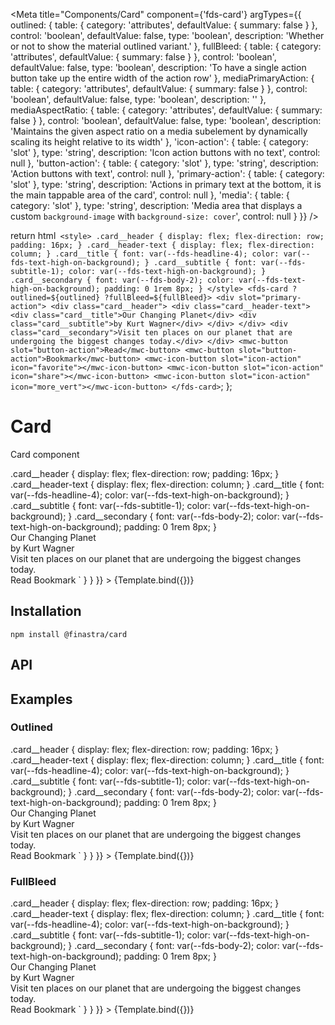 


<Meta
  title="Components/Card"
  component={'fds-card'}
  argTypes={{
    outlined: {
      table: {
        category: 'attributes',
        defaultValue: { summary: false }
      },
      control: 'boolean',
      defaultValue: false,
      type: 'boolean',
      description: 'Whether or not to show the material outlined variant.'
    },
    fullBleed: {
      table: {
        category: 'attributes',
        defaultValue: { summary: false }
      },
      control: 'boolean',
      defaultValue: false,
      type: 'boolean',
      description: 'To have a single action button take up the entire width of the action row'
    },
    mediaPrimaryAction: {
      table: {
        category: 'attributes',
        defaultValue: { summary: false }
      },
      control: 'boolean',
      defaultValue: false,
      type: 'boolean',
      description: ''
    },
    mediaAspectRatio: {
      table: {
        category: 'attributes',
        defaultValue: { summary: false }
      },
      control: 'boolean',
      defaultValue: false,
      type: 'boolean',
      description: 'Maintains the given aspect ratio on a media subelement by dynamically scaling its height relative to its width'
    },
    'icon-action': {
      table: {
        category: 'slot'
      },
      type: 'string',
      description: 'Icon action buttons with no text',
      control: null
    },
    'button-action': {
      table: {
        category: 'slot'
      },
      type: 'string',
      description: 'Action buttons with text',
      control: null
    },
    'primary-action': {
      table: {
        category: 'slot'
      },
      type: 'string',
      description: 'Actions in primary text at the bottom, it is the main tappable area of the card',
      control: null
    },
    'media': {
      table: {
        category: 'slot'
      },
      type: 'string',
      description: 'Media area that displays a custom `background-image` with `background-size: cover`',
      control: null
    }
  }}
/>

  return html` <style>
      .card__header {
        display: flex;
        flex-direction: row;
        padding: 16px;
      }
      .card__header-text {
        display: flex;
        flex-direction: column;
      }
      .card__title {
        font: var(--fds-headline-4);
        color: var(--fds-text-high-on-background);
      }
      .card__subtitle {
        font: var(--fds-subtitle-1);
        color: var(--fds-text-high-on-background);
      }
      .card__secondary {
        font: var(--fds-body-2);
        color: var(--fds-text-high-on-background);
        padding: 0 1rem 8px;
      }
    </style>
    <fds-card ?outlined=${outlined} ?fullBleed=${fullBleed}>
      <div slot="primary-action">
        <div class="card__header">
          <div class="card__header-text">
            <div class="card__title">Our Changing Planet</div>
            <div class="card__subtitle">by Kurt Wagner</div>
          </div>
        </div>
        <div class="card__secondary">Visit ten places on our planet that are undergoing the biggest changes today.</div>
      </div>
      <mwc-button slot="button-action">Read</mwc-button>
      <mwc-button slot="button-action">Bookmark</mwc-button>
      <mwc-icon-button slot="icon-action" icon="favorite"></mwc-icon-button>
      <mwc-icon-button slot="icon-action" icon="share"></mwc-icon-button>
      <mwc-icon-button slot="icon-action" icon="more_vert"></mwc-icon-button>
    </fds-card>`;
};

# Card

Card component

<Canvas>
  <Story
    name="Default"
    args={{ fullBleed: true }}
    parameters={{
      docs: {
        source: {
          code: `
 <style>
  .card__header {
    display: flex;
    flex-direction: row;
    padding: 16px;
  }
  .card__header-text {
    display: flex;
    flex-direction: column;
  }
  .card__title {
    font: var(--fds-headline-4);
    color: var(--fds-text-high-on-background);
  }
  .card__subtitle {
    font: var(--fds-subtitle-1);
    color: var(--fds-text-high-on-background);
  }
  .card__secondary {
    font: var(--fds-body-2);
    color: var(--fds-text-high-on-background);
    padding: 0 1rem 8px;
  }
</style>
<fds-card fullBleed>
  <div slot="primary-action">
    <div class="card__header">
      <div class="card__header-text">
        <div class="card__title">Our Changing Planet</div>
        <div class="card__subtitle">by Kurt Wagner</div>
      </div>
    </div>
    <div class="card__secondary">
      Visit ten places on our planet that are undergoing the biggest changes today.
    </div>
  </div>
  <mwc-button slot="button-action">Read</mwc-button>
  <mwc-button slot="button-action">Bookmark</mwc-button>
  <mwc-icon-button slot="icon-action" icon="favorite"></mwc-icon-button>
  <mwc-icon-button slot="icon-action" icon="share"></mwc-icon-button>
  <mwc-icon-button slot="icon-action" icon="more_vert"></mwc-icon-button>
</fds-card>`
        }
      }
    }}
  >
    {Template.bind({})}
  </Story>
</Canvas>

## Installation

```
npm install @finastra/card

```

## API

<ArgsTable of="." story="^" />

## Examples

### Outlined

<Canvas>
  <Story
    name="outlined"
    args={{ outlined: true }}
    parameters={{
      docs: {
        source: {
          code: `
 <style>
  .card__header {
    display: flex;
    flex-direction: row;
    padding: 16px;
  }
  .card__header-text {
    display: flex;
    flex-direction: column;
  }
  .card__title {
    font: var(--fds-headline-4);
    color: var(--fds-text-high-on-background);
  }
  .card__subtitle {
    font: var(--fds-subtitle-1);
    color: var(--fds-text-high-on-background);
  }
  .card__secondary {
    font: var(--fds-body-2);
    color: var(--fds-text-high-on-background);
    padding: 0 1rem 8px;
  }
</style>
<fds-card outlined>
  <div slot="primary-action">
    <div class="card__header">
      <div class="card__header-text">
        <div class="card__title">Our Changing Planet</div>
        <div class="card__subtitle">by Kurt Wagner</div>
      </div>
    </div>
    <div class="card__secondary mdc-typography mdc-typography--body2">
      Visit ten places on our planet that are undergoing the biggest changes today.
    </div>
  </div>
  <mwc-button slot="button-action">Read</mwc-button>
  <mwc-button slot="button-action">Bookmark</mwc-button>
  <mwc-icon-button slot="icon-action" icon="favorite"></mwc-icon-button>
  <mwc-icon-button slot="icon-action" icon="share"></mwc-icon-button>
  <mwc-icon-button slot="icon-action" icon="more_vert"></mwc-icon-button>
</fds-card>`
        }
      }
    }}
  >
    {Template.bind({})}
  </Story>
</Canvas>

### FullBleed

<Canvas>
  <Story
    name="fullBleed"
    args={{ fullBleed: true }}
    parameters={{
      docs: {
        source: {
          code: `
<style>
  .card__header {
    display: flex;
    flex-direction: row;
    padding: 16px;
  }
  .card__header-text {
    display: flex;
    flex-direction: column;
  }
  .card__title {
    font: var(--fds-headline-4);
    color: var(--fds-text-high-on-background);
  }
  .card__subtitle {
    font: var(--fds-subtitle-1);
    color: var(--fds-text-high-on-background);
  }
  .card__secondary {
    font: var(--fds-body-2);
    color: var(--fds-text-high-on-background);
    padding: 0 1rem 8px;
  }
</style>
<fds-card fullBleed>
  <div slot="primary-action">
    <div class="card__header">
      <div class="card__header-text">
        <div class="card__title">Our Changing Planet</div>
        <div class="card__subtitle">by Kurt Wagner</div>
      </div>
    </div>
    <div class="card__secondary mdc-typography mdc-typography--body2">
      Visit ten places on our planet that are undergoing the biggest changes today.
    </div>
  </div>
  <mwc-button slot="button-action">Read</mwc-button>
  <mwc-button slot="button-action">Bookmark</mwc-button>
  <mwc-icon-button slot="icon-action" icon="favorite"></mwc-icon-button>
  <mwc-icon-button slot="icon-action" icon="share"></mwc-icon-button>
  <mwc-icon-button slot="icon-action" icon="more_vert"></mwc-icon-button>
</fds-card>`
        }
      }
    }}
  >
    {Template.bind({})}
  </Story>
</Canvas>
